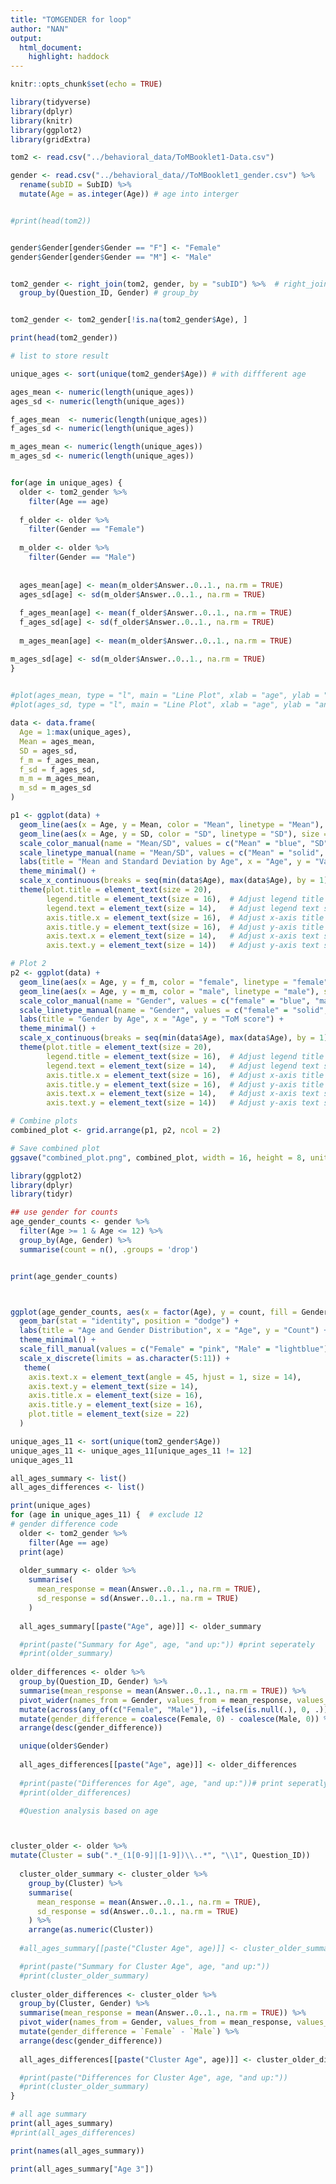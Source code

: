 ```yaml
---
title: "TOMGENDER for loop"
author: "NAN"
output:
  html_document:
    highlight: haddock 
---
```



```r
knitr::opts_chunk$set(echo = TRUE)
```

```r
library(tidyverse)
library(dplyr)
library(knitr)
library(ggplot2)
library(gridExtra)
```

```r
tom2 <- read.csv("../behavioral_data/ToMBooklet1-Data.csv")

gender <- read.csv("../behavioral_data//ToMBooklet1_gender.csv") %>%
  rename(subID = SubID) %>%
  mutate(Age = as.integer(Age)) # age into interger


#print(head(tom2))


gender$Gender[gender$Gender == "F"] <- "Female"
gender$Gender[gender$Gender == "M"] <- "Male"


tom2_gender <- right_join(tom2, gender, by = "subID") %>%  # right_join
  group_by(Question_ID, Gender) # group_by


tom2_gender <- tom2_gender[!is.na(tom2_gender$Age), ]

print(head(tom2_gender))
```

```r
# list to store result 

unique_ages <- sort(unique(tom2_gender$Age)) # with diffferent age

ages_mean <- numeric(length(unique_ages))
ages_sd <- numeric(length(unique_ages))

f_ages_mean  <- numeric(length(unique_ages))
f_ages_sd <- numeric(length(unique_ages))

m_ages_mean <- numeric(length(unique_ages))
m_ages_sd <- numeric(length(unique_ages))


for(age in unique_ages) {
  older <- tom2_gender %>%
    filter(Age == age)
  
  f_older <- older %>%
    filter(Gender == "Female")
  
  m_older <- older %>%
    filter(Gender == "Male")
  
  
  ages_mean[age] <- mean(m_older$Answer..0..1., na.rm = TRUE)
  ages_sd[age] <- sd(m_older$Answer..0..1., na.rm = TRUE)
  
  f_ages_mean[age] <- mean(f_older$Answer..0..1., na.rm = TRUE)
  f_ages_sd[age] <- sd(f_older$Answer..0..1., na.rm = TRUE)
  
  m_ages_mean[age] <- mean(m_older$Answer..0..1., na.rm = TRUE)

m_ages_sd[age] <- sd(m_older$Answer..0..1., na.rm = TRUE)
}
  

#plot(ages_mean, type = "l", main = "Line Plot", xlab = "age", ylab = "answer mean")
#plot(ages_sd, type = "l", main = "Line Plot", xlab = "age", ylab = "answer mean")

data <- data.frame(
  Age = 1:max(unique_ages),
  Mean = ages_mean,
  SD = ages_sd,
  f_m = f_ages_mean,
  f_sd = f_ages_sd,
  m_m = m_ages_mean,
  m_sd = m_ages_sd
)

p1 <- ggplot(data) +
  geom_line(aes(x = Age, y = Mean, color = "Mean", linetype = "Mean"), size = 1.2) +
  geom_line(aes(x = Age, y = SD, color = "SD", linetype = "SD"), size = 1.2) +
  scale_color_manual(name = "Mean/SD", values = c("Mean" = "blue", "SD" = "red")) +
  scale_linetype_manual(name = "Mean/SD", values = c("Mean" = "solid", "SD" = "dashed")) +
  labs(title = "Mean and Standard Deviation by Age", x = "Age", y = "Value") +
  theme_minimal() +
  scale_x_continuous(breaks = seq(min(data$Age), max(data$Age), by = 1)) +
  theme(plot.title = element_text(size = 20),
        legend.title = element_text(size = 16),  # Adjust legend title size
        legend.text = element_text(size = 14),   # Adjust legend text size
        axis.title.x = element_text(size = 16),  # Adjust x-axis title size
        axis.title.y = element_text(size = 16),  # Adjust y-axis title size
        axis.text.x = element_text(size = 14),   # Adjust x-axis text size
        axis.text.y = element_text(size = 14))   # Adjust y-axis text size

# Plot 2
p2 <- ggplot(data) +
  geom_line(aes(x = Age, y = f_m, color = "female", linetype = "female"), size = 1.2) +
  geom_line(aes(x = Age, y = m_m, color = "male", linetype = "male"), size = 1.2) +
  scale_color_manual(name = "Gender", values = c("female" = "blue", "male" = "red")) +
  scale_linetype_manual(name = "Gender", values = c("female" = "solid", "male" = "dashed")) +
  labs(title = "Gender by Age", x = "Age", y = "ToM score") +
  theme_minimal() +
  scale_x_continuous(breaks = seq(min(data$Age), max(data$Age), by = 1)) +
  theme(plot.title = element_text(size = 20),
        legend.title = element_text(size = 16),  # Adjust legend title size
        legend.text = element_text(size = 14),   # Adjust legend text size
        axis.title.x = element_text(size = 16),  # Adjust x-axis title size
        axis.title.y = element_text(size = 16),  # Adjust y-axis title size
        axis.text.x = element_text(size = 14),   # Adjust x-axis text size
        axis.text.y = element_text(size = 14))   # Adjust y-axis text size

# Combine plots
combined_plot <- grid.arrange(p1, p2, ncol = 2)

# Save combined plot
ggsave("combined_plot.png", combined_plot, width = 16, height = 8, units = "in")
```


```r
library(ggplot2)
library(dplyr)
library(tidyr)

## use gender for counts
age_gender_counts <- gender %>%
  filter(Age >= 1 & Age <= 12) %>%
  group_by(Age, Gender) %>%
  summarise(count = n(), .groups = 'drop')


print(age_gender_counts)



ggplot(age_gender_counts, aes(x = factor(Age), y = count, fill = Gender)) +
  geom_bar(stat = "identity", position = "dodge") +
  labs(title = "Age and Gender Distribution", x = "Age", y = "Count") +
  theme_minimal() +
  scale_fill_manual(values = c("Female" = "pink", "Male" = "lightblue")) +
  scale_x_discrete(limits = as.character(5:11)) +
   theme(
    axis.text.x = element_text(angle = 45, hjust = 1, size = 14), 
    axis.text.y = element_text(size = 14),  
    axis.title.x = element_text(size = 16),  
    axis.title.y = element_text(size = 16),  
    plot.title = element_text(size = 22)  
  )
```


```r
unique_ages_11 <- sort(unique(tom2_gender$Age))
unique_ages_11 <- unique_ages_11[unique_ages_11 != 12]
unique_ages_11
```








```r
all_ages_summary <- list()
all_ages_differences <- list()

print(unique_ages)
for (age in unique_ages_11) {  # exclude 12
# gender difference code 
  older <- tom2_gender %>%
    filter(Age == age)
  print(age)
  
  older_summary <- older %>%
    summarise(
      mean_response = mean(Answer..0..1., na.rm = TRUE),
      sd_response = sd(Answer..0..1., na.rm = TRUE)
    )
  
  all_ages_summary[[paste("Age", age)]] <- older_summary 

  #print(paste("Summary for Age", age, "and up:")) #print seperately 
  #print(older_summary)
  
older_differences <- older %>%
  group_by(Question_ID, Gender) %>%
  summarise(mean_response = mean(Answer..0..1., na.rm = TRUE)) %>%
  pivot_wider(names_from = Gender, values_from = mean_response, values_fill = 0) %>%
  mutate(across(any_of(c("Female", "Male")), ~ifelse(is.null(.), 0, .))) %>%
  mutate(gender_difference = coalesce(Female, 0) - coalesce(Male, 0)) %>%
  arrange(desc(gender_difference))

  unique(older$Gender)
  
  all_ages_differences[[paste("Age", age)]] <- older_differences 
  
  #print(paste("Differences for Age", age, "and up:"))# print seperatly
  #print(older_differences)

  #Question analysis based on age



cluster_older <- older %>%
mutate(Cluster = sub(".*_(1[0-9]|[1-9])\\..*", "\\1", Question_ID))
  
  cluster_older_summary <- cluster_older %>%
    group_by(Cluster) %>%
    summarise(
      mean_response = mean(Answer..0..1., na.rm = TRUE),
      sd_response = sd(Answer..0..1., na.rm = TRUE)
    ) %>%
    arrange(as.numeric(Cluster))
  
  #all_ages_summary[[paste("Cluster Age", age)]] <- cluster_older_summary

  #print(paste("Summary for Cluster Age", age, "and up:"))
  #print(cluster_older_summary)
  
cluster_older_differences <- cluster_older %>%
  group_by(Cluster, Gender) %>%
  summarise(mean_response = mean(Answer..0..1., na.rm = TRUE)) %>%
  pivot_wider(names_from = Gender, values_from = mean_response, values_fill = 0) %>%
  mutate(gender_difference = `Female` - `Male`) %>%
  arrange(desc(gender_difference))
  
  all_ages_differences[[paste("Cluster Age", age)]] <- cluster_older_differences

  #print(paste("Differences for Cluster Age", age, "and up:"))
  #print(cluster_older_summary)
}

# all age summary 
print(all_ages_summary)
#print(all_ages_differences)
```



```r
print(names(all_ages_summary))
```


```r
print(all_ages_summary["Age 3"])
```

